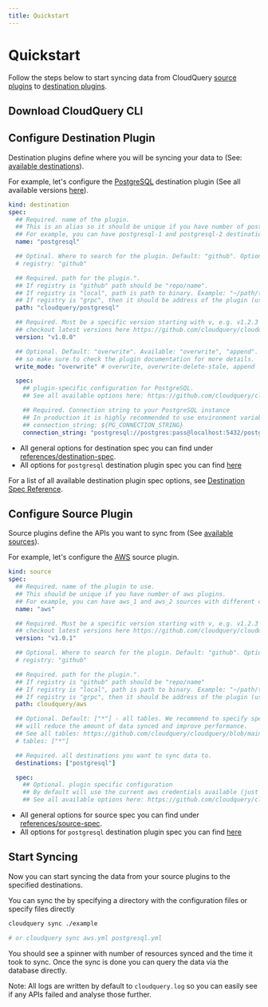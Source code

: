 ```yaml
---
title: Quickstart
---
```



# Quickstart

Follow the steps below to start syncing data from CloudQuery [source plugins](./plugins/sources) to [destination plugins](./plugins/destinations).

## Download CloudQuery CLI

<DownloadSection/>

## Configure Destination Plugin

Destination plugins define where you will be syncing your data to (See: [available destinations](./plugins/destinations)).

For example, let's configure the [PostgreSQL](https://github.com/cloudquery/cloudquery/tree/main/plugins/destination/postgresql) destination plugin
(See all available versions [here](https://github.com/cloudquery/cloudquery/releases?q=plugins-destination-postgresql&expanded=true)).

```yaml copy
kind: destination
spec:
  ## Required. name of the plugin.
  ## This is an alias so it should be unique if you have number of postgresql destination plugins.
  ## For example, you can have postgresql-1 and postgresql-2 destinations with different configurations.
  name: "postgresql"

  ## Optinal. Where to search for the plugin. Default: "github". Options: "github", "local", "grpc"
  # registry: "github"

  ## Required. path for the plugin.".
  ## If registry is "github" path should be "repo/name".
  ## If registry is "local", path is path to binary. Example: "~/path/to/plugin/binary".
  ## If registry is "grpc", then it should be address of the plugin (usually useful in debug). Example: "localhost:7777".
  path: "cloudquery/postgresql"

  ## Required. Must be a specific version starting with v, e.g. v1.2.3
  ## checkout latest versions here https://github.com/cloudquery/cloudquery/releases?q=plugins-destination-postgresql&expanded=true
  version: "v1.0.0"

  ## Optional. Default: "overwrite". Available: "overwrite", "append". Not all modes are supported by all plugins,
  ## so make sure to check the plugin documentation for more details.
  write_mode: "overwrite" # overwrite, overwrite-delete-stale, append

  spec:
    ## plugin-specific configuration for PostgreSQL.
    ## See all available options here: https://github.com/cloudquery/cloudquery/tree/main/plugins/destination/postgresql#postgresql-spec

    ## Required. Connection string to your PostgreSQL instance
    ## In production it is highly recommended to use environment variable expansion
    ## connection_string: ${PG_CONNECTION_STRING}
    connection_string: "postgresql://postgres:pass@localhost:5432/postgres?sslmode=disable"
```

- All general options for destination spec you can find under [references/destination-spec](/docs/reference/destination-spec).
- All options for `postgresql` destination plugin spec you can find [here](https://github.com/cloudquery/cloudquery/tree/main/plugins/destination/postgresql#postgresql-spec)

For a list of all available destination plugin spec options, see [Destination Spec Reference](/docs/reference/destination-spec).

## Configure Source Plugin

Source plugins define the APIs you want to sync from (See [available sources](./plugins/sources)).

For example, let's configure the [AWS](https://github.com/cloudquery/cloudquery/tree/main/plugins/source/aws) source plugin.

```yaml copy
kind: source
spec:
  ## Required. name of the plugin to use.
  ## This should be unique if you have number of aws plugins.
  ## For example, you can have aws_1 and aws_2 sources with different configurations.
  name: "aws"

  ## Required. Must be a specific version starting with v, e.g. v1.2.3
  ## checkout latest versions here https://github.com/cloudquery/cloudquery/releases?q=plugins-source-aws&expanded=true
  version: "v1.0.1"

  ## Optional. Where to search for the plugin. Default: "github". Options: "github", "local", "grpc"
  # registry: "github"

  ## Required. path for the plugin.".
  ## If registry is "github" path should be "repo/name"
  ## If registry is "local", path is path to binary. Example: "~/path/to/plugin/binary".
  ## If registry is "grpc", then it should be address of the plugin (usually useful in debug).  Example: "localhost:7777".
  path: cloudquery/aws

  ## Optional. Default: ["*"] - all tables. We recommend to specify specific tables that you need to sync as this
  ## will reduce the amount of data synced and improve performance.
  ## See all tables: https://github.com/cloudquery/cloudquery/blob/main/plugins/source/aws/docs/tables/README.md
  # tables: ["*"]

  ## Required. all destinations you want to sync data to.
  destinations: ["postgresql"]

  spec:
    ## Optional. plugin specific configuration
    ## By default will use the current aws credentials available (just like AWS CLI)
    ## See all available options here: https://github.com/cloudquery/cloudquery/blob/main/plugins/source/aws/docs/configuration.md
```

- All general options for source spec you can find under [references/source-spec](/docs/reference/source-spec).
- All options for `postgresql` destination plugin spec you can find [here](https://github.com/cloudquery/cloudquery/blob/main/plugins/source/aws/docs/configuration.md)

## Start Syncing

Now you can start syncing the data from your source plugins to the specified destinations.

You can sync the by specifying a directory with the configuration files or specify files directly

```bash copy
cloudquery sync ./example

# or cloudquery sync aws.yml postgresql.yml
```

You should see a spinner with number of resources synced and the time it took to sync.
Once the sync is done you can query the data via the database directly.

Note: All logs are written by default to `cloudquery.log` so you can easily see if any APIs failed and analyse those further.
